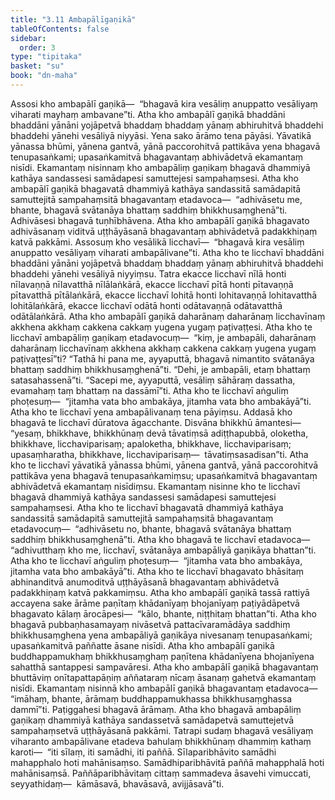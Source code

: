 ```yaml
---
title: "3.11 Ambapālīgaṇikā"
tableOfContents: false
sidebar:
  order: 3
type: "tipitaka"
basket: "su"
book: "dn-maha"
---
```



<DynamicBreadcrumb />

<Division number="161" book="dn-maha" bookNo="7" page="81">

<Paragraph number="344" book="dn-maha">
Assosi kho ambapālī gaṇikā—  “bhagavā kira vesāliṃ anuppatto vesāliyaṃ viharati mayhaṃ ambavane”ti. Atha kho ambapālī gaṇikā bhaddāni bhaddāni yānāni yojāpetvā bhaddaṃ bhaddaṃ yānaṃ abhiruhitvā bhaddehi bhaddehi yānehi vesāliyā niyyāsi. Yena sako ārāmo tena pāyāsi. Yāvatikā yānassa bhūmi, yānena gantvā, yānā paccorohitvā pattikāva yena bhagavā tenupasaṅkami; upasaṅkamitvā bhagavantaṃ abhivādetvā ekamantaṃ nisīdi. Ekamantaṃ nisinnaṃ kho ambapāliṃ gaṇikaṃ bhagavā dhammiyā kathāya sandassesi samādapesi samuttejesi sampahaṃsesi. Atha kho ambapālī gaṇikā bhagavatā dhammiyā kathāya sandassitā samādapitā samuttejitā sampahaṃsitā bhagavantaṃ etadavoca—  “adhivāsetu me, bhante, bhagavā svātanāya bhattaṃ saddhiṃ bhikkhusaṃghenā”ti. Adhivāsesi bhagavā tuṇhībhāvena. Atha kho ambapālī gaṇikā bhagavato adhivāsanaṃ viditvā uṭṭhāyāsanā bhagavantaṃ abhivādetvā padakkhiṇaṃ katvā pakkāmi.
</Paragraph>

<Paragraph number="345" book="dn-maha">
Assosuṃ kho vesālikā licchavī—  “bhagavā kira vesāliṃ anuppatto vesāliyaṃ viharati ambapālivane”ti. Atha kho te licchavī bhaddāni bhaddāni yānāni yojāpetvā bhaddaṃ bhaddaṃ yānaṃ abhiruhitvā bhaddehi bhaddehi yānehi vesāliyā niyyiṃsu. Tatra ekacce licchavī nīlā honti nīlavaṇṇā nīlavatthā nīlālaṅkārā, ekacce licchavī pītā honti pītavaṇṇā pītavatthā pītālaṅkārā, ekacce licchavī lohitā honti lohitavaṇṇā lohitavatthā lohitālaṅkārā, ekacce licchavī odātā honti odātavaṇṇā odātavatthā odātālaṅkārā. Atha kho ambapālī gaṇikā daharānaṃ daharānaṃ licchavīnaṃ akkhena akkhaṃ cakkena cakkaṃ yugena yugaṃ paṭivaṭṭesi. Atha kho te licchavī ambapāliṃ gaṇikaṃ etadavocuṃ—  “kiṃ, je ambapāli, daharānaṃ daharānaṃ licchavīnaṃ akkhena akkhaṃ cakkena cakkaṃ yugena yugaṃ paṭivaṭṭesī”ti? “Tathā hi pana me, ayyaputtā, bhagavā nimantito svātanāya bhattaṃ saddhiṃ bhikkhusaṃghenā”ti. “Dehi, je ambapāli, etaṃ bhattaṃ satasahassenā”ti. “Sacepi me, ayyaputtā, vesāliṃ sāhāraṃ dassatha, evamahaṃ taṃ bhattaṃ na dassāmī”ti. Atha kho te licchavī aṅguliṃ phoṭesuṃ—  “jitamha vata bho ambakāya, jitamha vata bho ambakāyā”ti.
</Paragraph>

<Paragraph number="346" book="dn-maha">
Atha kho te licchavī yena ambapālivanaṃ tena pāyiṃsu. Addasā kho bhagavā te licchavī dūratova āgacchante. Disvāna bhikkhū āmantesi—  “yesaṃ, bhikkhave, bhikkhūnaṃ devā tāvatiṃsā adiṭṭhapubbā, oloketha, bhikkhave, licchaviparisaṃ; apaloketha, bhikkhave, licchaviparisaṃ; upasaṃharatha, bhikkhave, licchaviparisaṃ—  tāvatiṃsasadisan”ti. Atha kho te licchavī yāvatikā yānassa bhūmi, yānena gantvā, yānā paccorohitvā pattikāva yena bhagavā tenupasaṅkamiṃsu; upasaṅkamitvā bhagavantaṃ abhivādetvā ekamantaṃ nisīdiṃsu. Ekamantaṃ nisinne kho te licchavī bhagavā dhammiyā kathāya sandassesi samādapesi samuttejesi sampahaṃsesi. Atha kho te licchavī bhagavatā dhammiyā kathāya sandassitā samādapitā samuttejitā sampahaṃsitā bhagavantaṃ etadavocuṃ—  “adhivāsetu no, bhante, bhagavā svātanāya bhattaṃ saddhiṃ bhikkhusaṃghenā”ti. Atha kho bhagavā te licchavī etadavoca—  “adhivutthaṃ kho me, licchavī, svātanāya ambapāliyā gaṇikāya bhattan”ti. Atha kho te licchavī aṅguliṃ phoṭesuṃ—  “jitamha vata bho ambakāya, jitamha vata bho ambakāyā”ti. Atha kho te licchavī bhagavato bhāsitaṃ abhinanditvā anumoditvā uṭṭhāyāsanā bhagavantaṃ abhivādetvā padakkhiṇaṃ katvā pakkamiṃsu.
</Paragraph>

</Division>
<Division number="162" book="dn-maha" bookNo="7" page="83">

<Paragraph number="347" book="dn-maha">
Atha kho ambapālī gaṇikā tassā rattiyā accayena sake ārāme paṇītaṃ khādanīyaṃ bhojanīyaṃ paṭiyādāpetvā bhagavato kālaṃ ārocāpesi—  “kālo, bhante, niṭṭhitaṃ bhattan”ti. Atha kho bhagavā pubbaṇhasamayaṃ nivāsetvā pattacīvaramādāya saddhiṃ bhikkhusaṃghena yena ambapāliyā gaṇikāya nivesanaṃ tenupasaṅkami; upasaṅkamitvā paññatte āsane nisīdi. Atha kho ambapālī gaṇikā buddhappamukhaṃ bhikkhusaṃghaṃ paṇītena khādanīyena bhojanīyena sahatthā santappesi sampavāresi. Atha kho ambapālī gaṇikā bhagavantaṃ bhuttāviṃ onītapattapāṇiṃ aññataraṃ nīcaṃ āsanaṃ gahetvā ekamantaṃ nisīdi. Ekamantaṃ nisinnā kho ambapālī gaṇikā bhagavantaṃ etadavoca—  “imāhaṃ, bhante, ārāmaṃ buddhappamukhassa bhikkhusaṃghassa dammī”ti. Paṭiggahesi bhagavā ārāmaṃ. Atha kho bhagavā ambapāliṃ gaṇikaṃ dhammiyā kathāya sandassetvā samādapetvā samuttejetvā sampahaṃsetvā uṭṭhāyāsanā pakkāmi.
</Paragraph>

<Paragraph number="348" book="dn-maha">
Tatrapi sudaṃ bhagavā vesāliyaṃ viharanto ambapālivane etadeva bahulaṃ bhikkhūnaṃ dhammiṃ kathaṃ karoti—  “iti sīlaṃ, iti samādhi, iti paññā. Sīlaparibhāvito samādhi mahapphalo hoti mahānisaṃso. Samādhiparibhāvitā paññā mahapphalā hoti mahānisaṃsā. Paññāparibhāvitaṃ cittaṃ sammadeva āsavehi vimuccati, seyyathidaṃ—  kāmāsavā, bhavāsavā, avijjāsavā”ti.
</Paragraph>
</Division>